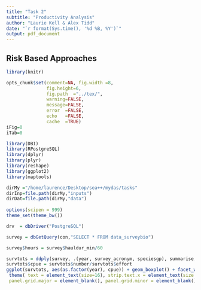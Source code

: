 ```yaml
---
title: "Task 2"
subtitle: "Productivity Analysis" 
author: "Laurie Kell & Alex Tidd"
date: "`r format(Sys.time(), '%d %B, %Y')`"
output: pdf_document
---
```


## Risk Based Approaches

```r
library(knitr)

opts_chunk$set(comment=NA, fig.width =8, 
               fig.height=6,
               fig.path  ="../tex/",
               warning=FALSE, 
               message=FALSE, 
               error  =FALSE, 
               echo   =FALSE,
               cache  =TRUE)
iFig=0
iTab=0
```

```r
library(DBI)
library(RPostgreSQL)
library(dplyr)
library(plyr)
library(reshape)
library(ggplot2)
library(maptools)

dirMy ="/home/laurence/Desktop/sea++/mydas/tasks"
dirInp=file.path(dirMy,"inputs")
dirDat=file.path(dirMy,"data")
 
options(scipen = 999)
theme_set(theme_bw())
```


```r
drv  = dbDriver("PostgreSQL")

survey = dbGetQuery(con,"SELECT * FROM data_surveybio")

survey$hours = survey$hauldur_min/60

survtots = ddply(survey, .(year, survey_acronym, speciesgp), summarise, number=sum(number), effort=sum(hours))
survtots$cpue = survtots$number/survtots$effort 
ggplot(survtots, aes(as.factor(year), cpue)) + geom_boxplot() + facet_wrap(~speciesgp, scale="free_y")+expand_limits(y=0)+theme_bw() + 
 theme( text = element_text(size=16), strip.text.x = element_text(size = 16),strip.text.y = element_text(size = 16),
 panel.grid.major = element_blank(), panel.grid.minor = element_blank(), axis.text.x = element_text(angle = 90, hjust = 1))+ylab("year")
```

